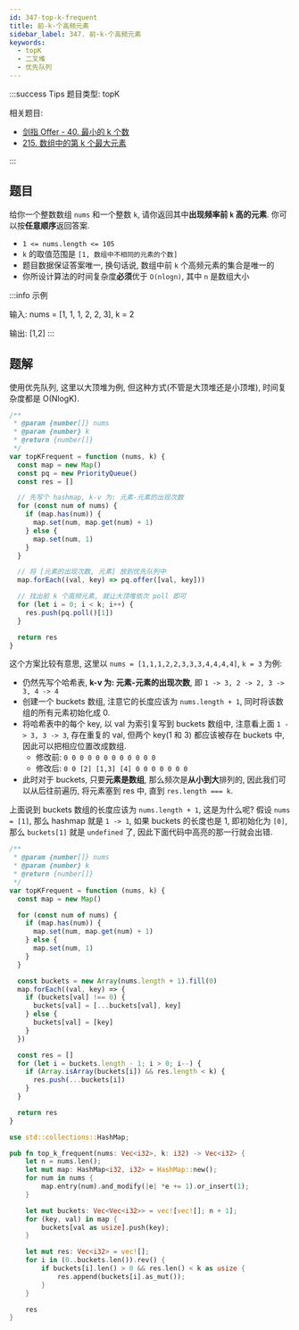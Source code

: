 ```yaml
---
id: 347-top-k-frequent
title: 前-k-个高频元素
sidebar_label: 347. 前-k-个高频元素
keywords:
  - topK
  - 二叉堆
  - 优先队列
---
```


:::success Tips
题目类型: topK

相关题目:

- [剑指 Offer - 40. 最小的 k 个数](/leetcode/lcof/40-get-least-numbers)
- [215. 数组中的第 k 个最大元素](/leetcode/medium/215-find-kth-largest)

:::

## 题目

给你一个整数数组 `nums` 和一个整数 `k`, 请你返回其中**出现频率前 `k` 高的元素**. 你可以按**任意顺序**返回答案.

- `1 <= nums.length <= 105`
- `k` 的取值范围是 `[1, 数组中不相同的元素的个数]`
- 题目数据保证答案唯一, 换句话说, 数组中前 `k` 个高频元素的集合是唯一的
- 你所设计算法的时间复杂度**必须**优于 `O(nlogn)`, 其中 `n` 是数组大小

:::info 示例

输入: nums = [1, 1, 1, 2, 2, 3], k = 2

输出: [1,2]
:::

## 题解


<Tabs>
  <TabItem value="JavaScript - 优先队列" label="JavaScript - 优先队列" default>

使用优先队列, 这里以大顶堆为例, 但这种方式(不管是大顶堆还是小顶堆), 时间复杂度都是 O(NlogK).

```ts
/**
 * @param {number[]} nums
 * @param {number} k
 * @return {number[]}
 */
var topKFrequent = function (nums, k) {
  const map = new Map()
  const pq = new PriorityQueue()
  const res = []

  // 先写个 hashmap, k-v 为: 元素-元素的出现次数
  for (const num of nums) {
    if (map.has(num)) {
      map.set(num, map.get(num) + 1)
    } else {
      map.set(num, 1)
    }
  }

  // 将 [元素的出现次数, 元素] 放到优先队列中
  map.forEach((val, key) => pq.offer([val, key]))

  // 找出前 k 个高频元素, 就让大顶堆依次 poll 即可
  for (let i = 0; i < k; i++) {
    res.push(pq.poll()[1])
  }

  return res
}
```

</TabItem>
<TabItem value="JavaScript - HashMap" label="JavaScript - HashMap">

这个方案比较有意思, 这里以 `nums = [1,1,1,2,2,3,3,3,4,4,4,4]`, `k = 3` 为例:

- 仍然先写个哈希表, **k-v 为: 元素-元素的出现次数**, 即 `1 -> 3, 2 -> 2, 3 -> 3, 4 -> 4`
- 创建一个 buckets 数组, 注意它的长度应该为 `nums.length + 1`, 同时将该数组的所有元素初始化成 0.
- 将哈希表中的每个 key, 以 val 为索引复写到 buckets 数组中, 注意看上面 `1 -> 3, 3 -> 3`, 存在重复的 val, 但两个 key(1 和 3) 都应该被存在 buckets 中, 因此可以把相应位置改成数组.
  - 修改前: `0 0 0 0 0 0 0 0 0 0 0 0`
  - 修改后: `0 0 [2] [1,3] [4] 0 0 0 0 0 0 0`
- 此时对于 buckets, 只要**元素是数组**, 那么频次是**从小到大**排列的, 因此我们可以从后往前遍历, 将元素塞到 res 中, 直到 `res.length === k`.

上面说到 buckets 数组的长度应该为 `nums.length + 1`, 这是为什么呢? 假设 `nums = [1]`, 那么 hashmap 就是 `1 -> 1`, 如果 buckets 的长度也是 1, 即初始化为 `[0]`, 那么 `buckets[1]` 就是 `undefined` 了, 因此下面代码中高亮的那一行就会出错.

```ts {20}
/**
 * @param {number[]} nums
 * @param {number} k
 * @return {number[]}
 */
var topKFrequent = function (nums, k) {
  const map = new Map()

  for (const num of nums) {
    if (map.has(num)) {
      map.set(num, map.get(num) + 1)
    } else {
      map.set(num, 1)
    }
  }

  const buckets = new Array(nums.length + 1).fill(0)
  map.forEach((val, key) => {
    if (buckets[val] !== 0) {
      buckets[val] = [...buckets[val], key]
    } else {
      buckets[val] = [key]
    }
  })

  const res = []
  for (let i = buckets.length - 1; i > 0; i--) {
    if (Array.isArray(buckets[i]) && res.length < k) {
      res.push(...buckets[i])
    }
  }

  return res
}
```

</TabItem>
<TabItem value="Rust - HashMap" label="Rust - HashMap">

```rust
use std::collections::HashMap;

pub fn top_k_frequent(nums: Vec<i32>, k: i32) -> Vec<i32> {
    let n = nums.len();
    let mut map: HashMap<i32, i32> = HashMap::new();
    for num in nums {
        map.entry(num).and_modify(|e| *e += 1).or_insert(1);
    }

    let mut buckets: Vec<Vec<i32>> = vec![vec![]; n + 1];
    for (key, val) in map {
        buckets[val as usize].push(key);
    }

    let mut res: Vec<i32> = vec![];
    for i in (0..buckets.len()).rev() {
        if buckets[i].len() > 0 && res.len() < k as usize {
            res.append(buckets[i].as_mut());
        }
    }

    res
}
```

</TabItem>

</Tabs>
